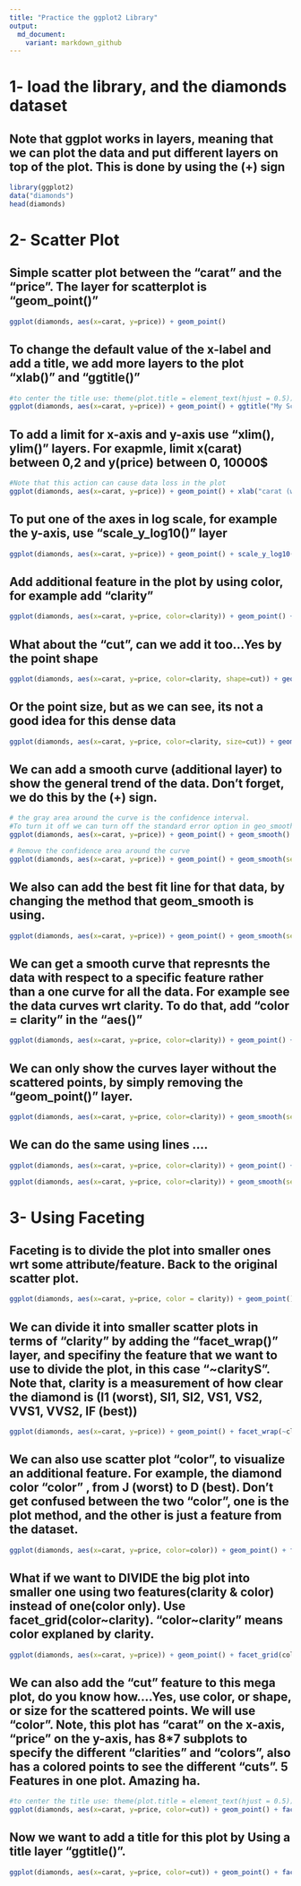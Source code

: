 ```yaml
---
title: "Practice the ggplot2 Library"
output:
  md_document:
    variant: markdown_github
---
```

# 1- load the library, and the diamonds dataset
## Note that ggplot works in layers, meaning that we can plot the data and put different layers on top of the plot. This is done by using the (+) sign
```r
library(ggplot2)
data("diamonds")
head(diamonds)
```

# 2- Scatter Plot
## Simple scatter plot between the "carat" and the "price". The layer for scatterplot is "geom_point()"
```r
ggplot(diamonds, aes(x=carat, y=price)) + geom_point()
```
## To change the default value of the x-label and add a title, we add more layers to the plot "xlab()" and "ggtitle()" 
```r
#to center the title use: theme(plot.title = element_text(hjust = 0.5))
ggplot(diamonds, aes(x=carat, y=price)) + geom_point() + ggtitle("My Scatter plot") + xlab("carat (weight)") + theme(plot.title = element_text(hjust = 0.5))
```

## To add a limit for x-axis and y-axis use "xlim(), ylim()" layers. For exapmle, limit x(carat) between 0,2 and y(price) between 0, 10000$
```r
#Note that this action can cause data loss in the plot
ggplot(diamonds, aes(x=carat, y=price)) + geom_point() + xlab("carat (weight)") + xlim(0,2) + ylim(0,10000) 
```

## To put one of the axes in log scale, for example the y-axis, use "scale_y_log10()" layer
```r
ggplot(diamonds, aes(x=carat, y=price)) + geom_point() + scale_y_log10()
```

## Add additional feature in the plot by using color, for example add "clarity"
```r
ggplot(diamonds, aes(x=carat, y=price, color=clarity)) + geom_point() + xlab("carat (weight)") 
```

## What about the "cut", can we add it too...Yes by the point shape
```r
ggplot(diamonds, aes(x=carat, y=price, color=clarity, shape=cut)) + geom_point() + xlab("carat (weight)") 
```

## Or the point size, but as we can see, its not a good idea for this dense data 
```r
ggplot(diamonds, aes(x=carat, y=price, color=clarity, size=cut)) + geom_point() + xlab("carat (weight)") 
```

## We can add a smooth curve (additional layer) to show the general trend of the data. Don't forget, we do this by the (+) sign.
```r
# the gray area around the curve is the confidence interval. 
#To turn it off we can turn off the standard error option in geo_smooth(next figure).
ggplot(diamonds, aes(x=carat, y=price)) + geom_point() + geom_smooth() 
```

```r
# Remove the confidence area around the curve
ggplot(diamonds, aes(x=carat, y=price)) + geom_point() + geom_smooth(se=FALSE) 
```

## We also can add the best fit line for that data, by changing the method that geom_smooth is using.
```r
ggplot(diamonds, aes(x=carat, y=price)) + geom_point() + geom_smooth(se=FALSE, method="lm") 
```

## We can get a smooth curve that represnts the data with respect to a specific feature rather than a one curve for all the data. For example see the data curves wrt clarity. To do that, add "color = clarity" in the "aes()"
```r
ggplot(diamonds, aes(x=carat, y=price, color=clarity)) + geom_point() + geom_smooth(se=FALSE)
```

## We can only show the curves layer without the scattered points, by simply removing the "geom_point()" layer. 
```r
ggplot(diamonds, aes(x=carat, y=price, color=clarity)) + geom_smooth(se=FALSE)
```

## We can do the same using lines ....
```r
ggplot(diamonds, aes(x=carat, y=price, color=clarity)) + geom_point() + geom_smooth(se=FALSE, method = "lm")
```

```r
ggplot(diamonds, aes(x=carat, y=price, color=clarity)) + geom_smooth(se=FALSE, method = "lm")
```

# 3- Using Faceting
## Faceting is to divide the plot into smaller ones wrt some attribute/feature. Back to the original scatter plot.
```r
ggplot(diamonds, aes(x=carat, y=price, color = clarity)) + geom_point()
```

## We can divide it into smaller scatter plots in terms of "clarity" by adding the "facet_wrap()" layer, and specifiny the feature that we want to use to divide the plot, in this case "~clarityS". Note that, clarity is a measurement of how clear the diamond is (I1 (worst), SI1, SI2, VS1, VS2, VVS1, VVS2, IF (best))
```r
ggplot(diamonds, aes(x=carat, y=price)) + geom_point() + facet_wrap(~clarity) 
```

## We can also use scatter plot "color", to visualize an additional feature. For example, the diamond color "color" , from J (worst) to D (best). Don't get confused between the two "color", one is the plot method, and the other is just a feature from the dataset.
```r
ggplot(diamonds, aes(x=carat, y=price, color=color)) + geom_point() + facet_wrap(~clarity)
```

## What if we want to DIVIDE the big plot into smaller one using two features(clarity & color) instead of one(color only). Use facet_grid(color~clarity). "color~clarity" means color explaned by clarity.
```r
ggplot(diamonds, aes(x=carat, y=price)) + geom_point() + facet_grid(color~clarity)
```

## We can also add the "cut" feature to this mega plot, do you know how....Yes, use color, or shape, or size for the scattered points. We will use "color". Note, this plot has "carat" on the x-axis, "price" on the y-axis, has 8*7 subplots to specify the different "clarities" and "colors", also has a colored points to see the different "cuts". 5 Features in one plot. Amazing ha.
```r
#to center the title use: theme(plot.title = element_text(hjust = 0.5))
ggplot(diamonds, aes(x=carat, y=price, color=cut)) + geom_point() + facet_grid(color~clarity)+ ggtitle("5 in 1 Plot") + theme(plot.title = element_text(hjust = 0.5))
```

## Now we want to add a title for this plot by Using a title layer "ggtitle()".
```r

ggplot(diamonds, aes(x=carat, y=price, color=cut)) + geom_point() + facet_grid(color~clarity) 
```

